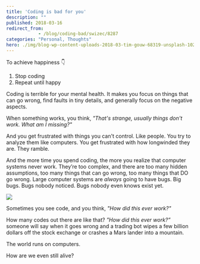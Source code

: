 ```yaml
---
title: 'Coding is bad for you'
description: ""
published: 2018-03-16
redirect_from: 
            - /blog/coding-bad/swizec/8287
categories: "Personal, Thoughts"
hero: ./img/blog-wp-content-uploads-2018-03-tim-gouw-68319-unsplash-1024x685.jpg
---
```

To achieve happiness 👇



1. Stop coding
2. Repeat until happy



Coding is terrible for your mental health. It makes you focus on things that can go wrong, find faults in tiny details, and generally focus on the negative aspects.



When something works, you think, _"That's strange, usually things don't work. What am I missing?"_



And you get frustrated with things you can't control. Like people. You try to analyze them like computers. You get frustrated with how longwinded they are. They ramble.



And the more time you spend coding, the more you realize that computer systems never work. They’re too complex, and there are too many hidden assumptions, too many things that can go wrong, too many things that DO go wrong. Large computer systems are _always_ going to have bugs. Big bugs. Bugs nobody noticed. Bugs nobody even knows exist yet.



![](./img/blog-wp-content-uploads-2018-03-tim-gouw-68319-unsplash-1024x685.jpg)



Sometimes you see code, and you think, _"How did this ever work?"_



How many codes out there are like that? _”How did this ever work?”_ someone will say when it goes wrong and a trading bot wipes a few billion dollars off the stock exchange or crashes a Mars lander into a mountain.



The world runs on computers.



How are we even still alive?